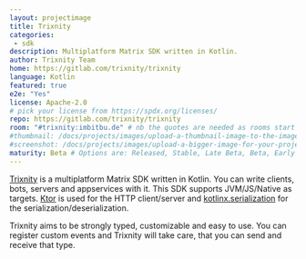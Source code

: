 ```yaml
---
layout: projectimage
title: Trixnity
categories:
 - sdk
description: Multiplatform Matrix SDK written in Kotlin.
author: Trixnity Team
home: https://gitlab.com/trixnity/trixnity
language: Kotlin
featured: true
e2e: "Yes"
license: Apache-2.0
# pick your license from https://spdx.org/licenses/
repo: https://gitlab.com/trixnity/trixnity
room: "#trixnity:imbitbu.de" # nb the quotes are needed as rooms start with #
#thumbnail: /docs/projects/images/upload-a-thumbnail-image-to-the-images-subfolder.png
#screenshot: /docs/projects/images/upload-a-bigger-image-for-your-project-page-to-the-images-subfolder.png
maturity: Beta # Options are: Released, Stable, Late Beta, Beta, Early Beta, Late Alpha, Alpha, Early Alpha, or Not actively maintained
---
```


[Trixnity](https://gitlab.com/trixnity/trixnity) is a multiplatform Matrix SDK written in Kotlin.
You can write clients, bots, servers and appservices with it.
This SDK supports JVM/JS/Native as targets. [Ktor](https://github.com/ktorio/ktor) is used for the HTTP client/server and
[kotlinx.serialization](https://github.com/Kotlin/kotlinx.serialization) for the serialization/deserialization.

Trixnity aims to be strongly typed, customizable and easy to use. You can register custom events and Trixnity will take
care, that you can send and receive that type.
